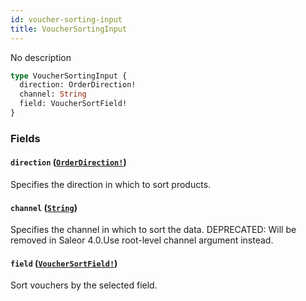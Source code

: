 ```yaml
---
id: voucher-sorting-input
title: VoucherSortingInput
---
```


No description

```graphql
type VoucherSortingInput {
  direction: OrderDirection!
  channel: String
  field: VoucherSortField!
}
```

### Fields

#### `direction` ([`OrderDirection!`](../../../developer/api-reference/enums/order-direction))

Specifies the direction in which to sort products.

#### `channel` ([`String`](../../../developer/api-reference/scalars/string))

Specifies the channel in which to sort the data. DEPRECATED: Will be removed in Saleor 4.0.Use root-level channel argument instead.

#### `field` ([`VoucherSortField!`](../../../developer/api-reference/enums/voucher-sort-field))

Sort vouchers by the selected field.
